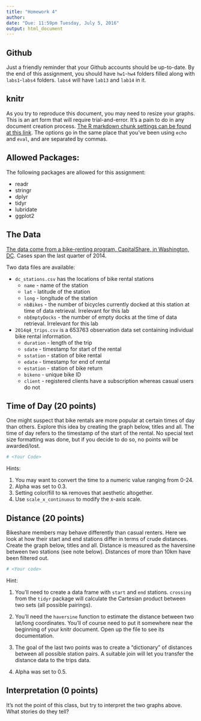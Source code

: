 ---
title: "Homework 4"
author:
date: "Due: 11:59pm Tuesday, July 5, 2016"
output: html_document
---

## Github
Just a friendly reminder that your Github accounts should be up-to-date.  By the end of this assignment, you should have `hw1`-`hw4` folders filled along with `labs1`-`labs4` folders.  `labs4` will have `lab13` and `lab14` in it.

## knitr
As you try to reproduce this document, you may need to resize your graphs.  This is an art form that will require trial-and-error.  It's a pain to do in any document creation process.  [The R markdown chunk settings can be found at this link](http://yihui.name/knitr/options/).  The options go in the same place that you've been using `echo` and `eval`, and are separated by commas.

## Allowed Packages:

The following packages are allowed for this assignment:

* readr
* stringr
* dplyr
* tidyr
* lubridate
* ggplot2

## The Data

[The data come from a bike-renting program, CapitalShare, in Washington, DC](https://www.capitalbikeshare.com/data/stations/bikeStations.xml).  Cases span the last quarter of 2014.

Two data files are available:

* `dc_stations.csv` has the locations of bike rental stations
    - `name` - name of the station
    - `lat` - latitude of the station
    - `long` - longitude of the station
    - `nbBikes` - the number of bicycles currently docked at this station at time of data retrieval.  Irrelevant for this lab
    - `nbEmptyDocks` - the number of empty docks at the time of data retrieval.  Irrelevant for this lab
  
* `2014q4_trips.csv` is a 653763 observation data set containing individual bike rental information.
    - `duration` - length of the trip
    - `sdate` - timestamp for start of the rental
    - `sstation` - station of bike rental
    - `edate` - timestamp for end of rental
    - `estation` - station of bike return
    - `bikeno` - unique bike ID
    - `client` - registered clients have a subscription whereas casual users do not

## Time of Day (20 points)

One might suspect that bike rentals are more popular at certain times of day than others.  Explore this idea by creating the graph below, titles and all.  The time of day refers to the timestamp of the start of the rental.  No special text size formatting was done, but if you decide to do so, no points will be awarded/lost.

```{r}
# <Your Code>
```

Hints:

1. You may want to convert the time to a numeric value ranging from 0-24.
2. Alpha was set to 0.3.
3. Setting color/fill to `NA` removes that aesthetic altogether.
4. Use `scale_x_continuous` to modify the x-axis scale.

## Distance (20 points)

Bikeshare members may behave differently than casual renters.  Here we look at how their start and end stations differ in terms of crude distances.  Create the graph below, titles and all.  Distance is measured as the haversine between two stations (see note below).  Distances of more than 10km have been filtered out.

```{r}
# <Your code>
```

Hint:

1. You'll need to create a data frame with `start` and `end` stations.  `crossing` from the `tidyr` package will calculate the Cartesian product between two sets (all possible pairings).

2. You'll need the `haversine` function to estimate the distance between two lat/long coordinates.  You'll of course need to put it somewhere near the beginning of your knitr document.  Open up the file to see its documentation.

3. The goal of the last two points was to create a "dictionary" of distances between all possible station pairs.  A suitable join will let you transfer the distance data to the trips data.

4. Alpha was set to 0.5.

## Interpretation (0 points)
It's not the point of this class, but try to interpret the two graphs above.  What stories do they tell?
